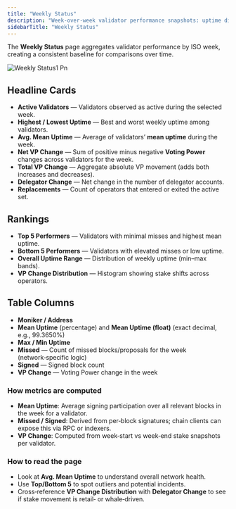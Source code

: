 ```yaml
---
title: "Weekly Status"
description: "Week-over-week validator performance snapshots: uptime distribution, stake dynamics, and operator rankings."
sidebarTitle: "Weekly Status"
---
```


The **Weekly Status** page aggregates validator performance by ISO week, creating a consistent baseline for comparisons over time.

![Weekly Status1 Pn](/images/weekly-status1.png)

## Headline Cards

- **Active Validators** — Validators observed as active during the selected week.
- **Highest / Lowest Uptime** — Best and worst weekly uptime among validators.
- **Avg. Mean Uptime** — Average of validators’ **mean uptime** during the week.
- **Net VP Change** — Sum of positive minus negative **Voting Power** changes across validators for the week.
- **Total VP Change** — Aggregate absolute VP movement (adds both increases and decreases).
- **Delegator Change** — Net change in the number of delegator accounts.
- **Replacements** — Count of operators that entered or exited the active set.

## Rankings

- **Top 5 Performers** — Validators with minimal misses and highest mean uptime.
- **Bottom 5 Performers** — Validators with elevated misses or low uptime.
- **Overall Uptime Range** — Distribution of weekly uptime (min–max bands).
- **VP Change Distribution** — Histogram showing stake shifts across operators.

## Table Columns

- **Moniker / Address**
- **Mean Uptime** (percentage) and **Mean Uptime (float)** (exact decimal, e.g., 99.3650%)
- **Max / Min Uptime**
- **Missed** — Count of missed blocks/proposals for the week (network‑specific logic)
- **Signed** — Signed block count
- **VP Change** — Voting Power change in the week

### How metrics are computed

- **Mean Uptime**: Average signing participation over all relevant blocks in the week for a validator.
- **Missed / Signed**: Derived from per‑block signatures; chain clients can expose this via RPC or indexers.
- **VP Change**: Computed from week‑start vs week‑end stake snapshots per validator.

### How to read the page

- Look at **Avg. Mean Uptime** to understand overall network health.
- Use **Top/Bottom 5** to spot outliers and potential incidents.
- Cross‑reference **VP Change Distribution** with **Delegator Change** to see if stake movement is retail‑ or whale‑driven.